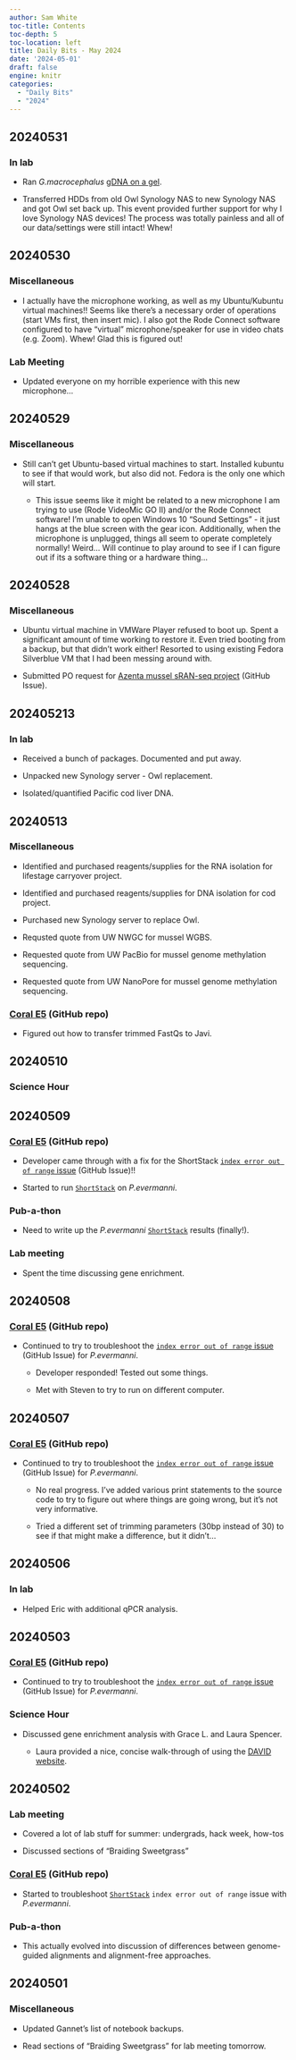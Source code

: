 ```yaml
---
author: Sam White
toc-title: Contents
toc-depth: 5
toc-location: left
title: Daily Bits - May 2024
date: '2024-05-01'
draft: false
engine: knitr
categories: 
  - "Daily Bits"
  - "2024"
---
```

## 20240531

### In lab

- Ran _G.macrocephalus_ [gDNA on a gel](../2024-05-31-Agarose-Gel---G.macrocephalus-gDNA-from-20240521/index.qmd).

- Transferred HDDs from old Owl Synology NAS to new Synology NAS and got Owl set back up. This event provided further support for why I love Synology NAS devices! The process was totally painless and all of our data/settings were still intact! Whew!

## 20240530

### Miscellaneous

- I actually have the microphone working, as well as my Ubuntu/Kubuntu virtual machines!! Seems like there's a necessary order of operations (start VMs first, then insert mic). I also got the Rode Connect software configured to have "virtual" microphone/speaker for use in video chats (e.g. Zoom). Whew! Glad this is figured out!

### Lab Meeting

- Updated everyone on my horrible experience with this new microphone...

## 20240529

### Miscellaneous

- Still can't get Ubuntu-based virtual machines to start. Installed kubuntu to see if that would work, but also did not. Fedora is the only one which will start.

  - This issue seems like it might be related to a new microphone I am trying to use (Rode VideoMic GO II) and/or the Rode Connect software! I'm unable to open Windows 10 "Sound Settings" - it just hangs at the blue screen with the gear icon. Additionally, when the microphone is unplugged, things all seem to operate completely normally! Weird... Will continue to play around to see if I can figure out if its a software thing or a hardware thing...


## 20240528

### Miscellaneous

- Ubuntu virtual machine in VMWare Player refused to boot up. Spent a significant amount of time working to restore it. Even tried booting from a backup, but that didn't work either! Resorted to using existing Fedora Silverblue VM that I had been messing around with.

- Submitted PO request for [Azenta mussel sRAN-seq project](https://github.com/RobertsLab/resources/issues/1902#issuecomment-2129794535) (GitHub Issue).

## 202405213

### In lab

- Received a bunch of packages. Documented and put away.

- Unpacked new Synology server - Owl replacement.

- Isolated/quantified Pacific cod liver DNA.

## 20240513

### Miscellaneous

- Identified and purchased reagents/supplies for the RNA isolation for lifestage carryover project.

- Identified and purchased reagents/supplies for DNA isolation for cod project.

- Purchased new Synology server to replace Owl.

- Requsted quote from UW NWGC for mussel WGBS.

- Requested quote from UW PacBio for mussel genome methylation sequencing.

- Requested quote from UW NanoPore for mussel genome methylation sequencing.

### [Coral E5](https://github.com/urol-e5/deep-dive) (GitHub repo)

- Figured out how to transfer trimmed FastQs to Javi.

## 20240510

### Science Hour

## 20240509

### [Coral E5](https://github.com/urol-e5/deep-dive) (GitHub repo)

-   Developer came through with a fix for the ShortStack [`index error out of range` issue](https://github.com/MikeAxtell/ShortStack/issues/146#issuecomment-2093495262) (GitHub Issue)!!

- Started to run [`ShortStack`](https://github.com/MikeAxtell/ShortStack) on *P.evermanni*.

### Pub-a-thon

- Need to write up the *P.evermanni* [`ShortStack`](https://github.com/MikeAxtell/ShortStack) results (finally!).

### Lab meeting

- Spent the time discussing gene enrichment.

## 20240508

### [Coral E5](https://github.com/urol-e5/deep-dive) (GitHub repo)

- Continued to try to troubleshoot the [`index error out of range` issue](https://github.com/MikeAxtell/ShortStack/issues/146#issuecomment-2093495262) (GitHub Issue) for *P.evermanni*.

    - Developer responded! Tested out some things.

    - Met with Steven to try to run on different computer.

## 20240507

### [Coral E5](https://github.com/urol-e5/deep-dive) (GitHub repo)

- Continued to try to troubleshoot the [`index error out of range` issue](https://github.com/MikeAxtell/ShortStack/issues/146#issuecomment-2093495262) (GitHub Issue) for *P.evermanni*.

    - No real progress. I've added various print statements to the source code to try to figure out where things are going wrong, but it's not very informative.

    - Tried a different set of trimming parameters (30bp instead of 30) to see if that might make a difference, but it didn't...

## 20240506

### In lab

- Helped Eric with additional qPCR analysis.

## 20240503

### [Coral E5](https://github.com/urol-e5/deep-dive) (GitHub repo)

- Continued to try to troubleshoot the [`index error out of range` issue](https://github.com/MikeAxtell/ShortStack/issues/146#issuecomment-2093495262) (GitHub Issue) for *P.evermanni*.

### Science Hour

- Discussed gene enrichment analysis with Grace L. and Laura Spencer.

    - Laura provided a nice, concise walk-through of using the [DAVID website](https://david.ncifcrf.gov/tools.jsp).

## 20240502

### Lab meeting

- Covered a lot of lab stuff for summer: undergrads, hack week, how-tos

- Discussed sections of "Braiding Sweetgrass"

### [Coral E5](https://github.com/urol-e5/deep-dive) (GitHub repo)

- Started to troubleshoot [`ShortStack`](https://github.com/MikeAxtell/ShortStack) `index error out of range` issue with *P.evermanni*.

### Pub-a-thon

- This actually evolved into discussion of differences between genome-guided alignments and alignment-free approaches.

## 20240501

### Miscellaneous

- Updated Gannet's list of notebook backups.

- Read sections of "Braiding Sweetgrass" for lab meeting tomorrow.
